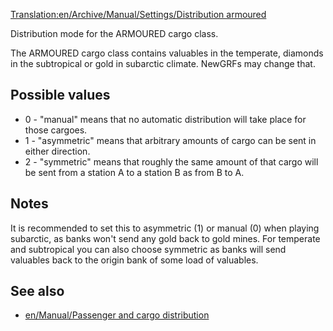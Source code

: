 [[Translation:en/Archive/Manual/Settings/Distribution armoured]]
 

Distribution mode for the ARMOURED cargo class.

The ARMOURED cargo class contains valuables in the temperate, diamonds in the subtropical or gold in subarctic climate. NewGRFs may change that.

== Possible values ==
* 0 - "manual" means that no automatic distribution will take place for those cargoes.
* 1 - "asymmetric" means that arbitrary amounts of cargo can be sent in either direction.
* 2 - "symmetric" means that roughly the same amount of that cargo will be sent from a station A to a station B as from B to A.

== Notes ==
It is recommended to set this to asymmetric (1) or manual (0) when playing subarctic, as banks won't send any gold back to gold mines. For temperate and subtropical you can also choose symmetric as banks will send valuables back to the origin bank of some load of valuables.

== See also ==
* [[en/Manual/Passenger and cargo distribution]]